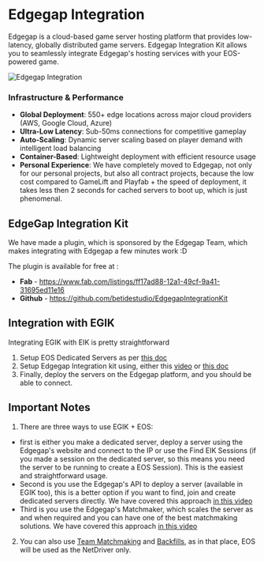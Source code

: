 # Edgegap Integration

Edgegap is a cloud-based game server hosting platform that provides low-latency, globally distributed game servers. Edgegap Integration Kit allows you to seamlessly integrate Edgegap's hosting services with your EOS-powered game.

![Edgegap Integration](https://pbs.twimg.com/media/GXxedMWWoAEinKd?format=jpg&name=large)



### Infrastructure & Performance
- **Global Deployment**: 550+ edge locations across major cloud providers (AWS, Google Cloud, Azure)
- **Ultra-Low Latency**: Sub-50ms connections for competitive gameplay
- **Auto-Scaling**: Dynamic server scaling based on player demand with intelligent load balancing
- **Container-Based**: Lightweight deployment with efficient resource usage
- **Personal Experience**: We have completely moved to Edgegap, not only for our personal projects, but also all contract projects, because the low cost compared to GameLift and Playfab + the speed of deployment, it takes less then 2 seconds for cached servers to boot up, which is just phenomenal.

## EdgeGap Integration Kit 

We have made a plugin, which is sponsored by the Edgegap Team, which makes integrating with Edgegap a few minutes work :D

The plugin is available for free at :

- **Fab** - https://www.fab.com/listings/ff17ad88-12a1-49cf-9a41-31695ed11e16
- **Github** - https://github.com/betidestudio/EdgegapIntegrationKit


## Integration with EGIK

Integrating EGIK with EIK is pretty straightforward

1. Setup EOS Dedicated Servers as per [this doc](http://localhost:3001/multiplayer/dedicatedservers/configuration)
2. Setup Edgegap Integration kit using, either this [video](https://youtu.be/xNQu-lAssRY) or [this doc](https://egik.betide.studio/servers/deployment)
3. Finally, deploy the servers on the Edgegap platform, and you should be able to connect.

## Important Notes

1. There are three ways to use EGIK + EOS:

- first is either you make a dedicated server, deploy a server using the Edgegap's website and connect to the IP or use the Find EIK Sessions (if you made a session on the dedicated server, so this means you need the server to be running to create a EOS Session). This is the easiest and straightforward usage.
- Second is you use the Edgegap's API to deploy a server (available in EGIK too), this is a better option if you want to find, join and create dedicated servers directly. We have covered this approach [in this video](https://youtu.be/PJeciwR4e7g?si=hv4slShFu6RSBI_M)
- Third is you use the Edgegap's Matchmaker, which scales the server as and when required and you can have one of the best matchmaking solutions. We have covered this approach [in this video](https://youtu.be/2ow6rPnEsxM?si=Lms_UEQrA8jWj7ZT)

2. You can also use [Team Matchmaking](https://youtu.be/0-hTqhm9XhY?si=P7dkWFVyuBPCY1NR) and [Backfills](https://youtu.be/6-S71n-JJ5A?si=EpOBjiaOYysgfpTJ), as in that place, EOS will be used as the NetDriver only. 



